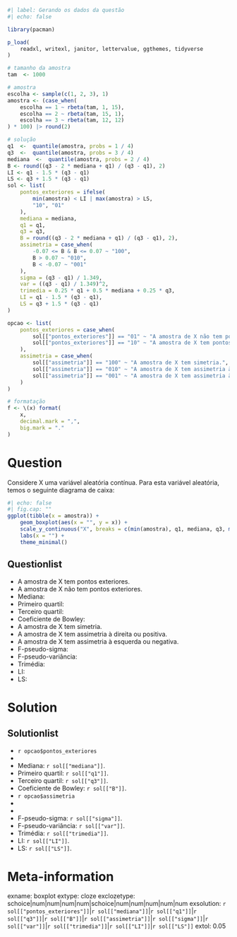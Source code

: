```r
#| label: Gerando os dados da questão
#| echo: false

library(pacman)

p_load(
    readxl, writexl, janitor, lettervalue, ggthemes, tidyverse
)

# tamanho da amostra
tam  <- 1000

# amostra
escolha <- sample(c(1, 2, 3), 1)
amostra <- (case_when(
    escolha == 1 ~ rbeta(tam, 1, 15),
    escolha == 2 ~ rbeta(tam, 15, 1),
    escolha == 3 ~ rbeta(tam, 12, 12)
) * 100) |> round(2)

# solução
q1  <-  quantile(amostra, probs = 1 / 4)
q3  <-  quantile(amostra, probs = 3 / 4)
mediana  <-  quantile(amostra, probs = 2 / 4)
B <- round((q3 - 2 * mediana + q1) / (q3 - q1), 2)
LI <- q1 - 1.5 * (q3 - q1)
LS <- q3 + 1.5 * (q3 - q1)
sol <- list(
    pontos_exteriores = ifelse(
        min(amostra) < LI | max(amostra) > LS,
        "10", "01"
    ),
    mediana = mediana,
    q1 = q1,
    q3 = q3,
    B = round((q3 - 2 * mediana + q1) / (q3 - q1), 2),
    assimetria = case_when(
        -0.07 <= B & B <= 0.07 ~ "100",
        B > 0.07 ~ "010",
        B < -0.07 ~ "001"
    ),
    sigma = (q3 - q1) / 1.349,
    var = ((q3 - q1) / 1.349)^2,
    trimedia = 0.25 * q1 + 0.5 * mediana + 0.25 * q3,
    LI = q1 - 1.5 * (q3 - q1),
    LS = q3 + 1.5 * (q3 - q1)
)

opcao <- list(
    pontos_exteriores = case_when(
        sol[["pontos_exteriores"]] == "01" ~ "A amostra de X não tem pontos exteriores.",
        sol[["pontos_exteriores"]] == "10" ~ "A amostra de X tem pontos exteriores."
    ),
    assimetria = case_when(
        sol[["assimetria"]] == "100" ~ "A amostra de X tem simetria.",
        sol[["assimetria"]] == "010" ~ "A amostra de X tem assimetria à direita ou positiva.",
        sol[["assimetria"]] == "001" ~ "A amostra de X tem assimetria à esquerda ou negativa."
    )
)

# formatação
f <- \(x) format(
    x,
    decimal.mark = ",",
    big.mark = "."
)

```

Question
========
Considere X uma variável aleatória contínua. Para esta variável aleatória, temos o seguinte diagrama de caixa:

```r
#| echo: false
#| fig.cap: ""
ggplot(tibble(x = amostra)) +
    geom_boxplot(aes(x = "", y = x)) +
    scale_y_continuous("X", breaks = c(min(amostra), q1, mediana, q3, max(amostra)), labels = f) +
    labs(x = "") +
    theme_minimal()
```
  
Questionlist
------------

* A amostra de X tem pontos exteriores.
* A amostra de X não tem pontos exteriores.
* Mediana: 
* Primeiro quartil:
* Terceiro quartil:
* Coeficiente de Bowley:
* A amostra de X tem simetria.
* A amostra de X tem assimetria à direita ou positiva.
* A amostra de X tem assimetria à esquerda ou negativa.
* F-pseudo-sigma:
* F-pseudo-variância:
* Trimédia:
* LI:
* LS:


Solution
========
Solutionlist
------------

* `r opcao$pontos_exteriores`
* 
* Mediana: `r sol[["mediana"]]`.
* Primeiro quartil: `r sol[["q1"]]`.
* Terceiro quartil: `r sol[["q3"]]`.
* Coeficiente de Bowley: `r sol[["B"]]`.
* `r opcao$assimetria`
* 
* 
* F-pseudo-sigma: `r sol[["sigma"]]`.
* F-pseudo-variância: `r sol[["var"]]`.
* Trimédia: `r sol[["trimedia"]]`.
* LI: `r sol[["LI"]]`.
* LS: `r sol[["LS"]]`.



Meta-information
================
exname: boxplot
extype: cloze
exclozetype: schoice|num|num|num|num|schoice|num|num|num|num|num
exsolution: `r sol[["pontos_exteriores"]]`|`r sol[["mediana"]]`|`r sol[["q1"]]`|`r sol[["q3"]]`|`r sol[["B"]]`|`r sol[["assimetria"]]`|`r sol[["sigma"]]`|`r sol[["var"]]`|`r sol[["trimedia"]]`|`r sol[["LI"]]`|`r sol[["LS"]]`
extol: 0.05